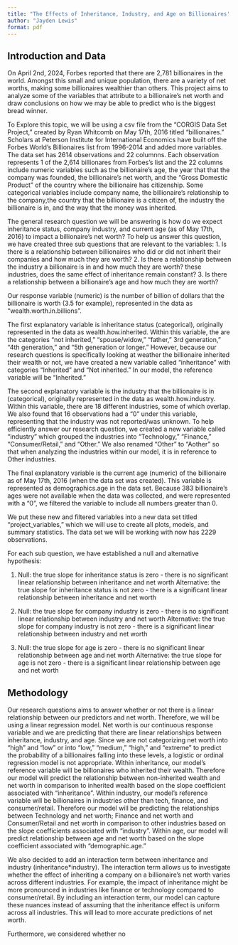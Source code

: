 ```yaml
---
title: "The Effects of Inheritance, Industry, and Age on Billionaires' Net Worths"
author: "Jayden Lewis" 
format: pdf
---
```


## Introduction and Data

  On April 2nd, 2024, Forbes reported that there are 2,781 billionaires in the world. Amongst this small and unique population, there are a variety of net worths, making some billionaires wealthier than others. This project aims to analyze some of the variables that attribute to a billionaire's net worth and draw conclusions on how we may be able to predict who is the biggest bread winner.
 
  To Explore this topic, we will be using a csv file from the "CORGIS Data Set Project," created by Ryan Whitcomb on May 17th, 2016 titled "billionaires." Scholars at Peterson Institute for International Economics have built off the Forbes World's Billionaires list from 1996-2014 and added more variables. The data set has 2614 observations and 22 columnns. Each observation represents 1 of the 2,614 billionares from Forbes's list and the 22 columns include numeric variables such as the billionaire's age, the year that that the company was founded, the billionaire's net worth, and the "Gross Domestic Product" of the country where the billionaire has citizenship. Some categorical variables include company name, the billionaire's relationship to the company,the country that the billionaire is a citizen of, the industry the billionaire is in, and the way that the money was inherited. 
 
  The general research question we will be answering is how do we expect inheritance status, company industry, and current age (as of May 17th, 2016) to impact a billionaire’s net worth? To help us answer this question, we have created three sub questions that are relevant to the variables: 
  1. Is there is a relationship between billionaires who did or did not inherit their companies and how much they are worth?
  2. Is there a relationship between the industry a billionaire is in and how much they are worth?
 these industries, does the same effect of inheritance remain constant? 
  3. Is there a relationship between a billionaire's age and how much they are worth?
  
  Our response variable (numeric) is the number of billion of dollars that the billionaire is worth (3.5 for example), represented in the data as "wealth.worth.in.billions". 
  
  The first explanatory variable is inheritance status (categorical), originally represented in the data as wealth.how.inherited. Within this variable, the are the categories "not inherited," "spouse/widow," "father," 3rd generation," "4th generation," and "5th generation or longer." However, because our research questions is specifically looking at weather the billionaire inherited their wealth or not, we have created a new variable called "inheritance" with categories "Inherited" and "Not inherited." In our model, the reference variable will be "Inherited."
  
  The second explanatory variable is the industry that the billionaire is in (categorical), originally represented in the data as wealth.how.industry. Within this variable, there are 18 different industries, some of which overlap. We also found that 16 observations had a "0" under this variable, representing that the industry was not reported/was unknown. To help efficiently answer our research question, we created a new variable called "industry" which grouped the industries into "Technology," "Finance," "Consumer/Retail," and "Other." We also renamed "Other" to "Aother" so that when analyzing the industries within our model, it is in reference to Other industries.
  
  The final explanatory variable is the current age (numeric) of the billionaire as of May 17th, 2016 (when the data set was created). This variable is represented as demographics.age in the data set. Because 383 billionaire's ages were not available when the data was collected, and were represented with a "0", we filtered the variable to include all numbers greater than 0.
  
  We put these new and filtered variables into a new data set titled "project_variables," which we will use to create all plots, models, and summary statistics. The data set we will be working with now has 2229 observations. 
  
For each sub question, we have established a null and alternative hypothesis: 

1. Null: the true slope for inheritance status is zero - there is no significant linear relationship between inheritance and net worth 
  Alternative: the true slope for inheritance status is not zero - there is a significant linear relationship between inheritance and net worth

2. Null: the true slope for company industry is zero - there is no significant linear relationship between industry and net worth 
  Alternative: the true slope for company industry is not zero - there is a significant linear relationship between industry and net worth

3. Null: the true slope for age is zero - there is no significant linear relationship between age and net worth 
  Alternative: the true slope for age is not zero - there is a significant linear relationship between age and net worth

## Methodology 

Our research questions aims to answer whether or not there is a linear relationship between our predictors and net worth. Therefore, we will be using a linear regression model. Net worth is our continuous response variable and we are predicting that there are linear relationships between inheritance, industry, and age. Since we are not categorizing net worth into "high" and "low" or into "low," "medium," "high," and "extreme" to predict the probability of a billionaires falling into these levels, a logistic or ordinal regression model is not appropriate. 
Within inheritance, our model's reference variable will be billionaires who inherited their wealth. Therefore our model will predict the relationship between non-inherited wealth and net worth in comparison to inherited wealth based on the slope coefficient associated with "inheritance". Within industry, our model's reference variable will be billionaires in industries other than tech, finance, and consumer/retail. Therefore our model will be predicting the relationships between Technology and net worth; Finance and net worth and Consumer/Retail and net worth in comparison to other industries based on the slope coefficients associated with "industry". Within age, our model will predict relationship between age and net worth based on the slope coefficient associated with "demographic.age."

We also decided to add an interaction term between inheritance and industry (inheritance*industry). The interaction term allows us to investigate whether the effect of inheriting a company on a billionaire’s net worth varies across different industries. For example, the impact of inheritance might be more pronounced in industries like finance or technology compared to consumer/retail. By including an interaction term, our model can capture these nuances instead of assuming that the inheritance effect is uniform across all industries. This will lead to more accurate predictions of net worth. 

Furthermore, we considered whether no 



